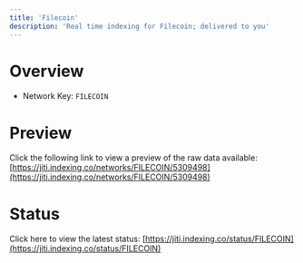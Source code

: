 ```yaml
---
title: 'Filecoin'
description: 'Real time indexing for Filecoin; delivered to you'
---
```


# Overview
- Network Key: `FILECOIN`

# Preview
Click the following link to view a preview of the raw data available: [https://jiti.indexing.co/networks/FILECOIN/5309498](https://jiti.indexing.co/networks/FILECOIN/5309498)

# Status
Click here to view the latest status: [https://jiti.indexing.co/status/FILECOIN](https://jiti.indexing.co/status/FILECOIN)
